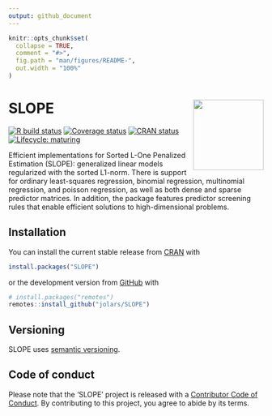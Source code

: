 ```yaml
---
output: github_document
---
```


<!-- README.md is generated from README.Rmd. Please edit that file -->

```r
knitr::opts_chunk$set(
  collapse = TRUE,
  comment = "#>",
  fig.path = "man/figures/README-",
  out.width = "100%"
)
```

# SLOPE <a href="https://jolars.github.io/SLOPE/"><img src='man/figures/logo.svg' align="right" height="139" /></a>

<!-- badges: start -->
[![R build status](https://github.com/jolars/SLOPE/workflows/R-CMD-check/badge.svg)](https://github.com/jolars/SLOPE/actions)
[![Coverage status](https://codecov.io/gh/jolars/SLOPE/branch/master/graph/badge.svg)](https://codecov.io/github/jolars/SLOPE?branch=master)
[![CRAN status](https://www.r-pkg.org/badges/version/SLOPE)](https://CRAN.R-project.org/package=SLOPE)
[![Lifecycle: maturing](https://img.shields.io/badge/lifecycle-maturing-blue.svg)](https://www.tidyverse.org/lifecycle/#maturing)
<!-- badges: end -->

Efficient implementations for Sorted L-One Penalized Estimation
(SLOPE): generalized linear models regularized with the sorted L1-norm.
There is support for
ordinary least-squares regression, binomial regression, multinomial
regression, and poisson regression, as well as both dense and sparse 
predictor matrices. In addition, the package features predictor screening
rules that enable efficient solutions to high-dimensional problems.

## Installation

You can install the current stable release from
[CRAN](https://cran.r-project.org/) with

``` r
install.packages("SLOPE")
```

or the development version from [GitHub](https://github.com/) with

``` r
# install.packages("remotes")
remotes::install_github("jolars/SLOPE")
```

## Versioning

SLOPE uses [semantic versioning](http://semver.org).

## Code of conduct

Please note that the 'SLOPE' project is released with a
[Contributor Code of Conduct](https://jolars.github.io/SLOPE/CODE_OF_CONDUCT.html).
By contributing to this project, you agree to abide by its terms.

